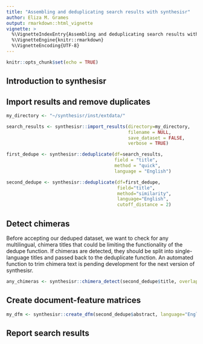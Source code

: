 ```yaml
---
title: "Assembling and deduplicating search results with synthesisr"
author: Eliza M. Grames
output: rmarkdown::html_vignette
vignette: >
  %\VignetteIndexEntry{Assembling and deduplicating search results with synthesisr}
  %\VignetteEngine{knitr::rmarkdown}
  %\VignetteEncoding{UTF-8}
---
```


```r
knitr::opts_chunk$set(echo = TRUE)
```

## Introduction to synthesisr




## Import results and remove duplicates

```r
my_directory <- "~/synthesisr/inst/extdata/"

search_results <- synthesisr::import_results(directory=my_directory, 
                                             filename = NULL, 
                                             save_dataset = FALSE, 
                                             verbose = TRUE)

first_dedupe <- synthesisr::deduplicate(df=search_results, 
                                        field = "title", 
                                        method = "quick", 
                                        language = "English")

second_dedupe <- synthesisr::deduplicate(df=first_dedupe, 
                                         field="title",
                                         method="similarity",
                                         language="English",
                                         cutoff_distance = 2)

```


## Detect chimeras

Before accepting our deduped dataset, we want to check for any multilingual, chimera titles that could be limiting the functionality of the dedupe function. If chimeras are detected, they should be split into single-language titles and passed back to the deduplicate function. An automated function to trim chimera text is pending development for the next version of synthesisr.

```r
any_chimeras <- synthesisr::chimera_detect(second_dedupe$title, overlap = .6)
```

## Create document-feature matrices

```r
my_dfm <- synthesisr::create_dfm(second_dedupe$abstract, language="English")

```

## Report search results

